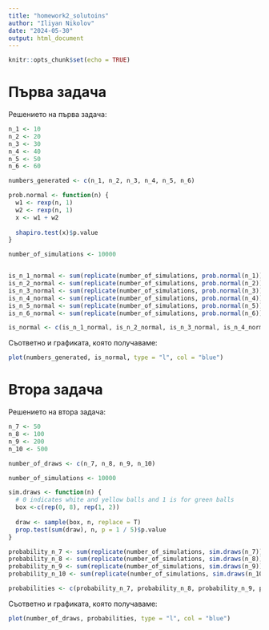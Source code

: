 ```yaml
---
title: "homework2_solutoins"
author: "Iliyan Nikolov"
date: "2024-05-30"
output: html_document
---
```


```r
knitr::opts_chunk$set(echo = TRUE)
```

# Първа задача

Решението на първа задача:
```r
n_1 <- 10
n_2 <- 20
n_3 <- 30
n_4 <- 40
n_5 <- 50
n_6 <- 60

numbers_generated <- c(n_1, n_2, n_3, n_4, n_5, n_6)

prob.normal <- function(n) {
  w1 <- rexp(n, 1)
  w2 <- rexp(n, 1)
  x <- w1 + w2
  
  shapiro.test(x)$p.value
}

number_of_simulations <- 10000


is_n_1_normal <- sum(replicate(number_of_simulations, prob.normal(n_1)) > 0.05) / number_of_simulations
is_n_2_normal <- sum(replicate(number_of_simulations, prob.normal(n_2)) > 0.05) / number_of_simulations
is_n_3_normal <- sum(replicate(number_of_simulations, prob.normal(n_3)) > 0.05) / number_of_simulations
is_n_4_normal <- sum(replicate(number_of_simulations, prob.normal(n_4)) > 0.05) / number_of_simulations
is_n_5_normal <- sum(replicate(number_of_simulations, prob.normal(n_5)) > 0.05) / number_of_simulations
is_n_6_normal <- sum(replicate(number_of_simulations, prob.normal(n_6)) > 0.05) / number_of_simulations

is_normal <- c(is_n_1_normal, is_n_2_normal, is_n_3_normal, is_n_4_normal, is_n_5_normal, is_n_6_normal)
```

Съответно и графиката, която получаваме:

```r
plot(numbers_generated, is_normal, type = "l", col = "blue")
```

# Втора задача

Решението на втора задача:
```r
n_7 <- 50
n_8 <- 100
n_9 <- 200
n_10 <- 500

number_of_draws <- c(n_7, n_8, n_9, n_10)

number_of_simulations <- 10000

sim.draws <- function(n) {
  # 0 indicates white and yellow balls and 1 is for green balls
  box <-c(rep(0, 8), rep(1, 2))
  
  draw <- sample(box, n, replace = T)
  prop.test(sum(draw), n, p = 1 / 5)$p.value
}

probability_n_7 <- sum(replicate(number_of_simulations, sim.draws(n_7)) > 0.05) / number_of_simulations
probability_n_8 <- sum(replicate(number_of_simulations, sim.draws(n_8)) > 0.05) / number_of_simulations
probability_n_9 <- sum(replicate(number_of_simulations, sim.draws(n_9)) > 0.05) / number_of_simulations
probability_n_10 <- sum(replicate(number_of_simulations, sim.draws(n_10)) > 0.05) / number_of_simulations

probabilities <- c(probability_n_7, probability_n_8, probability_n_9, probability_n_10)
```

Съответно и графиката, която получаваме:

```r
plot(number_of_draws, probabilities, type = "l", col = "blue")
```